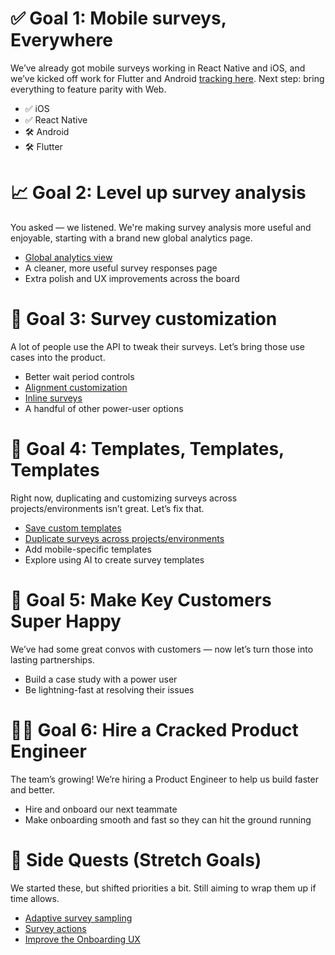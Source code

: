 # ✅ Goal 1: Mobile surveys, Everywhere

We’ve already got mobile surveys working in React Native and iOS, and we’ve kicked off work for Flutter and Android [tracking here](https://github.com/PostHog/posthog/issues/25085). Next step: bring everything to feature parity with Web.

- ✅ iOS
- ✅ React Native
- 🛠️ Android
- 🛠️ Flutter

# 📈 Goal 2: Level up survey analysis

You asked — we listened. We're making survey analysis more useful and enjoyable, starting with a brand new global analytics page.

- [Global analytics view](https://github.com/PostHog/posthog/issues/28418)
- A cleaner, more useful survey responses page
- Extra polish and UX improvements across the board

# 🎨 Goal 3: Survey customization

A lot of people use the API to tweak their surveys. Let’s bring those use cases into the product.

- Better wait period controls
- [Alignment customization](https://github.com/PostHog/posthog/issues/28479)
- [Inline surveys](https://github.com/PostHog/posthog/issues/30097)
- A handful of other power-user options

# 🧩 Goal 4: Templates, Templates, Templates

Right now, duplicating and customizing surveys across projects/environments isn’t great. Let’s fix that.

- [Save custom templates](https://github.com/PostHog/posthog/issues/27309)
- [Duplicate surveys across projects/environments](https://github.com/PostHog/posthog/issues/29138)
- Add mobile-specific templates
- Explore using AI to create survey templates

# 💬 Goal 5: Make Key Customers Super Happy

We’ve had some great convos with customers — now let’s turn those into lasting partnerships.

- Build a case study with a power user
- Be lightning-fast at resolving their issues

# 🧑‍💻 Goal 6: Hire a Cracked Product Engineer

The team’s growing! We’re hiring a Product Engineer to help us build faster and better.

- Hire and onboard our next teammate
- Make onboarding smooth and fast so they can hit the ground running

# 🎯 Side Quests (Stretch Goals)

We started these, but shifted priorities a bit. Still aiming to wrap them up if time allows.

- [Adaptive survey sampling](https://github.com/PostHog/posthog/issues/25722)
- [Survey actions](https://github.com/PostHog/posthog/issues/27378)
- [Improve the Onboarding UX](https://github.com/PostHog/posthog/issues/30377)